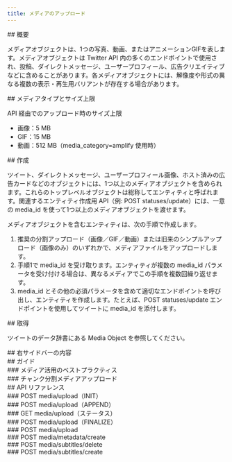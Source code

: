 ```yaml
---
title: メディアのアップロード
---
```


<div id="overview">
  ## 概要
</div>

メディアオブジェクトは、1つの写真、動画、またはアニメーションGIFを表します。メディアオブジェクトは Twitter API 内の多くのエンドポイントで使用され、投稿、ダイレクトメッセージ、ユーザープロフィール、広告クリエイティブなどに含めることがあります。各メディアオブジェクトには、解像度や形式の異なる複数の表示・再生用バリアントが存在する場合があります。

<div id="media-types-size-restrictions">
  ## メディアタイプとサイズ上限
</div>

API 経由でのアップロード時のサイズ上限

- 画像：5 MB
- GIF：15 MB
- 動画：512 MB（media_category=amplify 使用時）

<div id="creation">
  ## 作成
</div>

ツイート、ダイレクトメッセージ、ユーザープロフィール画像、ホスト済みの広告カードなどのオブジェクトには、1つ以上のメディアオブジェクトを含められます。これらのトップレベルオブジェクトは総称してエンティティと呼ばれます。関連するエンティティ作成用 API（例: POST statuses/update）には、一意の media_id を使って1つ以上のメディアオブジェクトを渡せます。

メディアオブジェクトを含むエンティティは、次の手順で作成します。

1. 推奨の分割アップロード（画像／GIF／動画）または旧来のシンプルアップロード（画像のみ）のいずれかで、メディアファイルをアップロードします。
2. 手順1で media_id を受け取ります。エンティティが複数の media_id パラメータを受け付ける場合は、異なるメディアでこの手順を複数回繰り返せます。
3. media_id とその他の必須パラメータを含めて適切なエンドポイントを呼び出し、エンティティを作成します。たとえば、POST statuses/update エンドポイントを使用してツイートに media_id を添付します。

<div id="retrieving">
  ## 取得
</div>

ツイートのデータ辞書にある Media Object を参照してください。

<div id="right-sidebar-content">
  ## 右サイドバーの内容
</div>

<div id="guides">
  ## ガイド
</div>

<div id="media-best-practices">
  ### メディア活用のベストプラクティス
</div>

<div id="chunked-media-upload">
  ### チャンク分割メディアアップロード
</div>

<div id="api-reference">
  ## API リファレンス
</div>

<div id="post-mediaupload-init">
  ### POST media/upload（INIT）
</div>

<div id="post-mediaupload-append">
  ### POST media/upload（APPEND）
</div>

<div id="get-mediaupload-status">
  ### GET media/upload（ステータス）
</div>

<div id="post-mediaupload-finalize">
  ### POST media/upload（FINALIZE）
</div>

<div id="post-mediaupload">
  ### POST media/upload
</div>

<div id="post-mediametadatacreate">
  ### POST media/metadata/create
</div>

<div id="post-mediasubtitlesdelete">
  ### POST media/subtitles/delete
</div>

<div id="post-mediasubtitlescreate">
  ### POST media/subtitles/create
</div>
